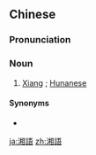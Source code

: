 {{also|湘语}}
==Chinese==
{{zh-forms|s=湘语}}

===Pronunciation===
{{zh-pron
|m=xiāngyǔ
|c=soeng1 jyu5
|x=sian1 y3
|cat=n
}}

===Noun===
{{zh-noun}}

# [[Xiang]] {{gloss|a Chinese language spoken mainly in Hunan province}}; [[Hunanese]]

====Synonyms====
* {{zh-l|湖南話}}

[[ja:湘語]]
[[zh:湘語]]